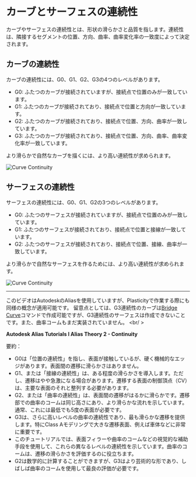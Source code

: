 # カーブとサーフェスの連続性


カーブやサーフェスの連続性とは、形状の滑らかさと品質を指します。連続性は、隣接するセグメントの位置、方向、曲率、曲率変化率の一致度によって決定されます。

## カーブの連続性
カーブの連続性には、G0、G1、G2、G3の4つのレベルがあります。
- G0: ふたつのカーブが接続されていますが、接続点で位置のみが一致しています。
- G1: ふたつのカーブが接続されており、接続点で位置と方向が一致しています。
- G2: ふたつのカーブが接続されており、接続点で位置、方向、曲率が一致しています。
- G3: ふたつのカーブが接続されており、接続点で位置、方向、曲率、曲率変化率が一致しています。

より滑らかで自然なカーブを描くには、より高い連続性が求められます。

![Curve Continuity](/img/curve-continuity.png)

## サーフェスの連続性
サーフェスの連続性には、G0、G1、G2の3つのレベルがあります。
- G0: ふたつのサーフェスが接続されていますが、接続点で位置のみが一致しています。
- G1: ふたつのサーフェスが接続されており、接続点で位置と接線が一致しています。
- G2: ふたつのサーフェスが接続されており、接続点で位置、接線、曲率が一致しています。

より滑らかで自然なサーフェスを作るためには、より高い連続性が求められます。

![Curve Continuity](/img/surface-continuity.png)

---

このビデオはAutodeskのAliasを使用していますが、Plasticityで作業する際にも同様の概念が適用可能です。
留意点としては、G3連続性のカーブは[Bridge Curve](../sketch/bridge#bridge-curve)コマンドで作成可能ですが、G3連続性のサーフェスは作成できないことです。また、曲率コームもまだ実装されていません。
<br/ >
<YouTube videoId="NowFoAGen7k" />

**Autodesk Alias Tutorials l Alias Theory 2 - Continuity**

要約：
- G0は「位置の連続性」を指し、表面が接触しているが、硬く機械的なエッジがあります。表面間の遷移に滑らかさはありません。
- G1、または「接線の連続性」は、ある程度の滑らかさを導入します。ただし、遷移はやや急激になる場合があります。遷移する表面の制御頂点（CV）は、主要な表面のそれと整列する必要があります。
- G2、または「曲率の連続性」は、表面間の遷移がはるかに滑らかです。遷移部での曲率のコームは同じ高さにあり、より滑らかな流れを示しています。通常、これには最低でも5度の表面が必要です。
- G3は、さらに高いレベルの曲率の連続性であり、最も滑らかな遷移を提供します。特にClass Aモデリングで大きな遷移表面、例えば車体などに非常に重要です。
- このチュートリアルでは、表面フィラーや曲率のコームなどの視覚的な補助手段を使用して、これらの異なるレベルの連続性を示しています。曲率のコームは、遷移の滑らかさを評価するのに役立ちます。
- G2は数学的に計算することができますが、G3はより芸術的な形であり、しばしば曲率のコームを使用して最良の評価が必要です。







